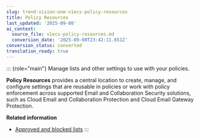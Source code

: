 ```yaml
---
slug: trend-vision-one-v1ecs-policy-resources
title: Policy Resources
last_updated: '2025-09-08'
ai_context:
  source_file: v1ecs-policy-resources.md
  conversion_date: '2025-09-08T23:42:11.651Z'
conversion_status: converted
translation_ready: true
---
```


::: {role="main"}
Manage lists and other settings to use with your policies.

**Policy Resources** provides a central location to create, manage, and configure settings that are reusable in policies or work with policy enforcement across supported Email and Collaboration Security solutions, such as Cloud Email and Collaboration Protection and Cloud Email Gateway Protection.

**Related information**

- [Approved and blocked lists](v1ecs-approved-blocked-lists.md "Manage the approved and blocked lists centrally, applying them consistently across all supported Email and Collaboration Security solutions.")
:::
